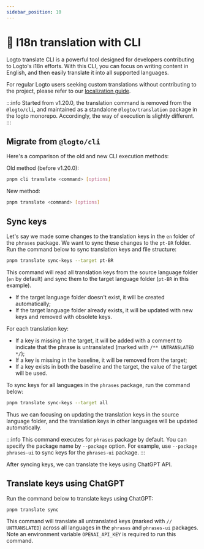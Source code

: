 ```yaml
---
sidebar_position: 10
---
```


# 🤖 I18n translation with CLI

Logto translate CLI is a powerful tool designed for developers contributing to Logto's i18n efforts. With this CLI, you can focus on writing content in English, and then easily translate it into all supported languages.

For regular Logto users seeking custom translations without contributing to the project, please refer to our [localization guide](/docs/recipes/customize-sie/localized-language/).

:::info
Started from v1.20.0, the translation command is removed from the `@logto/cli`, and maintained as a standalone `@logto/translation` package in the logto monorepo. Accordingly, the way of execution is slightly different.
:::

## Migrate from `@logto/cli`

Here's a comparison of the old and new CLI execution methods:

Old method (before v1.20.0):

```bash
pnpm cli translate <command> [options]
```

New method:

```bash
pnpm translate <command> [options]
```

## Sync keys

Let's say we made some changes to the translation keys in the `en` folder of the `phrases` package. We want to sync these changes to the `pt-BR` folder. Run the command below to sync translation keys and file structure:

```bash
pnpm translate sync-keys --target pt-BR
```

This command will read all translation keys from the source language folder (`en` by default) and sync them to the target language folder (`pt-BR` in this example).

- If the target language folder doesn't exist, it will be created automatically;
- If the target language folder already exists, it will be updated with new keys and removed with obsolete keys.

For each translation key:

- If a key is missing in the target, it will be added with a comment to indicate that the phrase is untranslated (marked with `/** UNTRANSLATED */`);
- If a key is missing in the baseline, it will be removed from the target;
- If a key exists in both the baseline and the target, the value of the target will be used.

To sync keys for all languages in the `phrases` package, run the command below:

```bash
pnpm translate sync-keys --target all
```

Thus we can focusing on updating the translation keys in the source language folder, and the translation keys in other languages will be updated automatically.

:::info
This command executes for `phrases` package by default. You can specify the package name by `--package` option. For example, use `--package phrases-ui` to sync keys for the `phrases-ui` package.
:::

After syncing keys, we can translate the keys using ChatGPT API.

## Translate keys using ChatGPT

Run the command below to translate keys using ChatGPT:

```bash
pnpm translate sync
```

This command will translate all untranslated keys (marked with `// UNTRANSLATED`) across all languages in the `phrases` and `phrases-ui` packages. Note an environment variable `OPENAI_API_KEY` is required to run this command.
